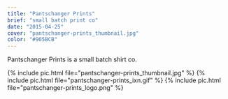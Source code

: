 ```yaml
---
title: "Pantschanger Prints"
brief: "small batch print co"
date: "2015-04-25"
cover: "pantschanger-prints_thumbnail.jpg"
color: "#905BCB"
---
```


Pantschanger Prints is a small batch shirt co.

{% include pic.html file="pantschanger-prints_thumbnail.jpg" %}
{% include pic.html file="pantschanger-prints_ixn.gif" %}
{% include pic.html file="pantschanger-prints_logo.png" %}
